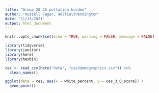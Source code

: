 ```yaml
---
title: "Group 20 CA pullution burden"
author: "Russell Fager, Hollie\tPennington"
date: "11/13/2021"
output: html_document
---
```


```r
knitr::opts_chunk$set(echo = TRUE, warning = FALSE, message = FALSE)

library(tidyverse)
library(janitor)
library(here)
library(hexbin)
```

```r
ces <- read_csv(here("data", "ces3demographics.csv")) %>% 
  clean_names()
```

```r
ggplot(data = ces, aes(x = white_percent, y = ces_3_0_score)) + 
  geom_point()
```

